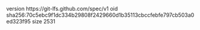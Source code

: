 version https://git-lfs.github.com/spec/v1
oid sha256:70c5ebc9f1dc334b29808f2429660d1b35113cbccfebfe797cb503a0ed323f95
size 2531
